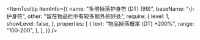
<ItemTooltip
  itemInfo={{
    name: "多倍掉落护身符 (DT) (99)",
    baseName: "小护身符",
    other: "留在物品栏中有较多额外的好处",
    require: {
      level: 1,
      showLevel: false,
    },
    properties: [
      {
        text: "物品掉落概率 (DT) +200%",
        range: "100-200",
      },
    ],
  }}
/>
